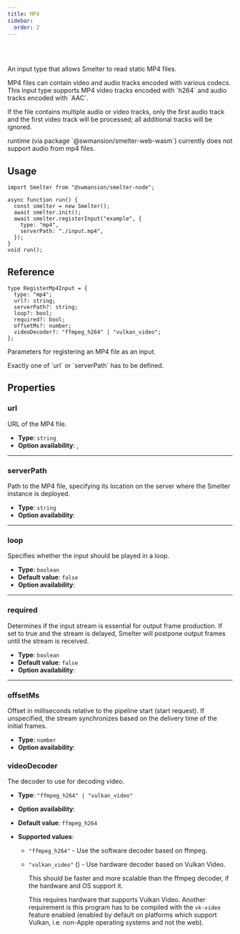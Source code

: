 ```yaml
---
title: MP4
sidebar:
  order: 2
---
```



<Badge text="Node.js" variant="tip" size="large" />
<Badge text="Browser (WASM)" variant="tip" size="large" />

<br />
<br />

An input type that allows Smelter to read static MP4 files.

<Aside>
MP4 files can contain video and audio tracks encoded with various codecs. This input type supports MP4 video tracks encoded with `h264` and audio tracks encoded with `AAC`.

If the file contains multiple audio or video tracks, only the first audio track and the first video track will be processed; all additional tracks will be ignored.

</Aside>
<Aside type='caution'> <Badge text="Browser (WASM)" variant="tip" /> runtime (via package `@swmansion/smelter-web-wasm`) currently does not support audio from mp4 files.</Aside>

## Usage

```tsx title=mp4InputExample.tsx
import Smelter from "@swmansion/smelter-node";

async function run() {
  const smelter = new Smelter();
  await smelter.init();
  await smelter.registerInput("example", {
    type: "mp4",
    serverPath: "./input.mp4",
  });
}
void run();
```

## Reference

<CollapsibleDetails summaryTitle='Type definitions' open>

```tsx
type RegisterMp4Input = {
  type: "mp4";
  url?: string;
  serverPath?: string;
  loop?: bool;
  required?: bool;
  offsetMs?: number;
  videoDecoder?: "ffmpeg_h264" | "vulkan_video";
};
```

</CollapsibleDetails>

Parameters for registering an MP4 file as an input.

<Aside>Exactly one of `url` or `serverPath` has to be defined.</Aside>

## Properties

### url

URL of the MP4 file.

- **Type**: `string`
- **Option availability**: <Badge text="Node.js" variant="tip" />, <Badge text="Browser (WASM)" variant="tip" />

---

### serverPath

Path to the MP4 file, specifying its location on the server where the Smelter instance is deployed.

- **Type**: `string`
- **Option availability**: <Badge text="Node.js" variant="tip" />

---

### loop

Specifies whether the input should be played in a loop.

- **Type**: `boolean`
- **Default value**: `false`
- **Option availability**: <Badge text="Node.js" variant="tip" />

---

### required

Determines if the input stream is essential for output frame production. If set to true and the stream is delayed, Smelter will postpone output frames until the stream is received.

- **Type**: `boolean`
- **Default value**: `false`
- **Option availability**: <Badge text="Node.js" variant="tip" />

---

### offsetMs

Offset in milliseconds relative to the pipeline start (start request). If unspecified, the stream synchronizes based on the delivery time of the initial frames.

- **Type**: `number`
- **Option availability**: <Badge text="Node.js" variant="tip" />

### videoDecoder

The decoder to use for decoding video.

- **Type**: `"ffmpeg_h264" | "vulkan_video"`
- **Option availability**: <Badge text="Node.js" variant="tip" />
- **Default value**: `ffmpeg_h264`
- **Supported values**:

  - `"ffmpeg_h264"` - Use the software decoder based on ffmpeg.
  - `"vulkan_video"` (<Badge text="Required feature:vk-video" variant="note" />) - Use hardware decoder based on Vulkan Video.

    This should be faster and more scalable than the ffmpeg decoder, if the hardware and OS
    support it.

    This requires hardware that supports Vulkan Video. Another requirement is this program has
    to be compiled with the `vk-video` feature enabled (enabled by default on platforms which
    support Vulkan, i.e. non-Apple operating systems and not the web).
